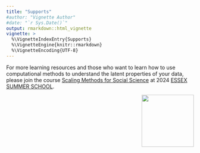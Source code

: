 ```yaml
---
title: "Supports"
#author: "Vignette Author"
#date: "`r Sys.Date()`"
output: rmarkdown::html_vignette
vignette: >
  %\VignetteIndexEntry{Supports}
  %\VignetteEngine{knitr::rmarkdown}
  %\VignetteEncoding{UTF-8}
---
```



For more learning resources and those who want to learn how to use computational methods to understand the latent properties of your data, please join the course [Scaling Methods for Social Science](https://essexsummerschool.com/summer-school-facts/courses/2020-course-list/3l-ideal-point-estimation-item-response-theory-and-scaling-methods/) at 2024 [ESSEX SUMMER SCHOOL](https://essexsummerschool.com/). 

<img src="man/figures/esslogo.png" width="140" align="right" /> <br /> 
